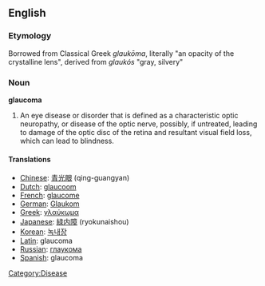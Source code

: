 ==English==

===Etymology===
Borrowed from Classical Greek ''glauk&#333;ma'', literally "an opacity of the crystalline lens", derived from ''glaukós'' "gray, silvery"

===Noun===
{{Wikipedia}}
'''glaucoma'''

#An eye disease or disorder that is defined as a characteristic optic neuropathy, or disease of the optic nerve, possibly, if untreated, leading to damage of the optic disc of the retina and resultant visual field loss, which can lead to blindness.

====Translations====
*[[Chinese]]: [[青光眼]] (qing-guangyan)
*[[Dutch]]: [[glaucoom]]
*[[French]]: [[glaucome]]
*[[German]]: [[Glaukom]]
*[[Greek]]: [[γλαύκωμα]]
*[[Japanese]]: [[緑内障]] (ryokunaishou)
*[[Korean]]: [[녹내장]]
*[[Latin]]: glaucoma
*[[Russian]]: [[глаукома]]
*[[Spanish]]: glaucoma

[[Category:Disease]]